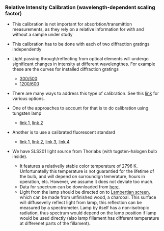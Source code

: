 
### Relative Intensity Calibration (wavelength-dependent scaling factor)

* This calibration is not important for absorbtion/transmittion measurements, as they rely on a relative information for with and without a sample under study

* This calibration has to be done with each of two diffraction gratings independently

* Light passing through/reflecting from optical elements will undergo significant changes in intensity at different wavelengthes. For example these are the curves for installed diffraction gratings 
    - [300/500](http://www.gratinglab.com/Products/Product_Tables/Efficiency/Efficiency.aspx?catalog=53-*-270R) 
    - [1200/600](http://www.gratinglab.com/Products/Product_Tables/Efficiency/Efficiency.aspx?catalog=53-*-340R)
    
* There are many ways to address this type of calibration. See this [link](http://nvlpubs.nist.gov/nistpubs/Legacy/IR/nistir7458.pdf) for various options.    
    
* One of the approaches to account for that is to do calibration using tungsten lamp
    - [link 1](http://eprints.lancs.ac.uk/6736/1/inproc_326.pdf), 
    [link 2](http://www.pro-lite.co.uk/File/blog_driving_calibration_lamp.php)
* Another is to use a calibrated fluorescent standard
    - [link 1](https://www.sigmaaldrich.com/technical-documents/articles/biofiles/certifi-ed-fluorescence.html), 
    [link 2](https://www.sigmaaldrich.com/catalog/product/sigma/69336?lang=en&region=US),
    [link 3](http://www.polysciences.com/default/catalog-products/microspheres-particles/instrument-standards/fluorescence-standards), 
    [link 4](https://www.labsphere.com/labsphere-products-solutions/materials-coatings-2/coatings-materials/fluorescence-materials/)


* We have SLS201 light source from Thorlabs (with tugsten-halogen bulb inside). 
    - It features a relativelly stable color temperature of 2796 K. Unfortunatelly this temperature is not guarantied for the lifetime of the bulb, and will depend on surroundign temerature, hours in operation, etc. However, we assume it does not deviate too much.  
    - Data for spectrum can be downloaded from  [here](https://www.thorlabs.com/newgrouppage9.cfm?objectgroup_ID=7269).
    - Light from the lamp should be directed on to [Lambertian screen](https://en.wikipedia.org/wiki/Lambertian_reflectance), which can be made from unfinished wood, a charcoal. This surface will diffusevelly reflect light from lamp, this reflection can be measured by a spectrometer. Lamp by itself has a non-isotropic radiation, thus spectrum would depend on the lamp position if lamp would be used directly (also lamp fillament has different temperature at differenet parts of the fillament).
    
